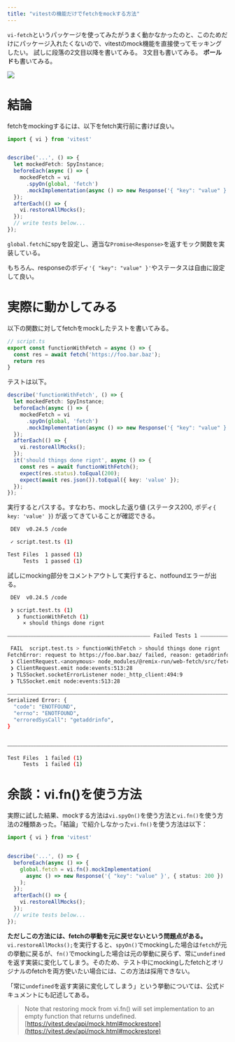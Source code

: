 ```yaml
---
title: "vitestの機能だけでfetchをmockする方法"
---
```



`vi-fetch`というパッケージを使ってみたがうまく動かなかったのと、このためだけにパッケージ入れたくないので、vitestのmock機能を直接使ってモッキングしたい。
試しに段落の2文目以降を書いてみる。
3文目も書いてみる。
**ボールド**も書いてみる。

<img src={image} />

# 結論

fetchをmockingするには、以下をfetch実行前に書けば良い。

```typescript
import { vi } from 'vitest'


describe('...', () => {
  let mockedFetch: SpyInstance;
  beforeEach(async () => {
    mockedFetch = vi
      .spyOn(global, 'fetch')
      .mockImplementation(async () => new Response('{ "key": "value" }', { status: 200 }));
  });
  afterEach(() => {
    vi.restoreAllMocks();
  });
  // write tests below...
});
```

`global.fetch`にspyを設定し、適当な`Promise<Response>`を返すモック関数を実装している。

もちろん、responseのボディ`'{ "key": "value" }'`やステータスは自由に設定して良い。

# 実際に動かしてみる

以下の関数に対してfetchをmockしたテストを書いてみる。

```typescript
// script.ts
export const functionWithFetch = async () => {
  const res = await fetch('https://foo.bar.baz');
  return res
}
```

テストは以下。

```typescript
describe('functionWithFetch', () => {
  let mockedFetch: SpyInstance;
  beforeEach(async () => {
    mockedFetch = vi
      .spyOn(global, 'fetch')
      .mockImplementation(async () => new Response('{ "key": "value" }', { status: 200 }));
  });
  afterEach(() => {
    vi.restoreAllMocks();
  });
  it('should things done rignt', async () => {
    const res = await functionWithFetch();
    expect(res.status).toEqual(200);
    expect(await res.json()).toEqual({ key: 'value' });
  });
});
```

実行するとパスする。すなわち、mockした返り値 (ステータス200, ボディ`{ key: 'value' }`) が返ってきていることが確認できる。

```sh
 DEV  v0.24.5 /code

 ✓ script.test.ts (1)

Test Files  1 passed (1)
     Tests  1 passed (1)
```

試しにmocking部分をコメントアウトして実行すると、notfoundエラーが出る。

```sh
 DEV  v0.24.5 /code

 ❯ script.test.ts (1)
   ❯ functionWithFetch (1)
     × should things done rignt

⎯⎯⎯⎯⎯⎯⎯⎯⎯⎯⎯⎯⎯⎯⎯⎯⎯⎯⎯⎯⎯⎯⎯⎯⎯⎯⎯⎯⎯⎯⎯⎯⎯⎯⎯⎯⎯⎯⎯⎯⎯⎯⎯⎯⎯⎯⎯⎯⎯⎯⎯⎯⎯⎯⎯ Failed Tests 1 ⎯⎯⎯⎯⎯⎯⎯⎯⎯⎯⎯⎯⎯⎯⎯⎯⎯⎯⎯⎯⎯⎯⎯⎯⎯⎯⎯⎯⎯⎯⎯⎯⎯⎯⎯⎯⎯⎯⎯⎯⎯⎯⎯⎯⎯⎯⎯⎯⎯⎯⎯⎯⎯⎯⎯⎯

 FAIL  script.test.ts > functionWithFetch > should things done rignt
FetchError: request to https://foo.bar.baz/ failed, reason: getaddrinfo ENOTFOUND foo.bar.baz
 ❯ ClientRequest.<anonymous> node_modules/@remix-run/web-fetch/src/fetch.js:111:11
 ❯ ClientRequest.emit node:events:513:28
 ❯ TLSSocket.socketErrorListener node:_http_client:494:9
 ❯ TLSSocket.emit node:events:513:28

⎯⎯⎯⎯⎯⎯⎯⎯⎯⎯⎯⎯⎯⎯⎯⎯⎯⎯⎯⎯⎯⎯⎯⎯⎯⎯⎯⎯⎯⎯⎯⎯⎯⎯⎯⎯⎯⎯⎯⎯⎯⎯⎯⎯⎯⎯⎯⎯⎯⎯⎯⎯⎯⎯⎯⎯⎯⎯⎯⎯⎯⎯⎯⎯⎯⎯⎯⎯⎯⎯⎯⎯⎯⎯⎯⎯⎯⎯⎯⎯⎯⎯⎯⎯⎯⎯⎯⎯⎯⎯⎯⎯⎯⎯⎯⎯⎯⎯⎯⎯⎯⎯⎯⎯⎯⎯⎯⎯⎯⎯⎯⎯⎯⎯⎯⎯⎯⎯⎯⎯⎯⎯⎯⎯⎯⎯⎯
Serialized Error: {
  "code": "ENOTFOUND",
  "errno": "ENOTFOUND",
  "erroredSysCall": "getaddrinfo",
}


⎯⎯⎯⎯⎯⎯⎯⎯⎯⎯⎯⎯⎯⎯⎯⎯⎯⎯⎯⎯⎯⎯⎯⎯⎯⎯⎯⎯⎯⎯⎯⎯⎯⎯⎯⎯⎯⎯⎯⎯⎯⎯⎯⎯⎯⎯⎯⎯⎯⎯⎯⎯⎯⎯⎯⎯⎯⎯⎯⎯⎯⎯⎯⎯⎯⎯⎯⎯⎯⎯⎯⎯⎯⎯⎯⎯⎯⎯⎯⎯⎯⎯⎯⎯⎯⎯⎯⎯⎯⎯⎯⎯⎯⎯⎯⎯⎯⎯⎯⎯⎯⎯⎯⎯⎯⎯⎯⎯⎯⎯⎯⎯⎯⎯⎯⎯⎯⎯⎯⎯⎯[1/1]⎯

Test Files  1 failed (1)
     Tests  1 failed (1)
```

# 余談：vi.fn()を使う方法

実際に試した結果、mockする方法は`vi.spyOn()`を使う方法と`vi.fn()`を使う方法の2種類あった。「結論」で紹介しなかった`vi.fn()`を使う方法は以下：

```typescript
import { vi } from 'vitest'


describe('...', () => {
  beforeEach(async () => {
    global.fetch = vi.fn().mockImplementation(
      async () => new Response('{ "key": "value" }', { status: 200 })
    );
  });
  afterEach(() => {
    vi.restoreAllMocks();
  });
  // write tests below...
});
```

**ただしこの方法には、fetchの挙動を元に戻せないという問題点がある。**`vi.restoreAllMocks();`を実行すると、`spyOn()`でmockingした場合は`fetch`が元の挙動に戻るが、`fn()`でmockingした場合は元の挙動に戻らず、常に`undefined`を返す実装に変化してしまう。そのため、テスト中にmockingしたfetchとオリジナルのfetchを両方使いたい場合には、この方法は採用できない。

「常に`undefined`を返す実装に変化してしまう」という挙動については、公式ドキュメントにも記述してある。

> Note that restoring mock from vi.fn() will set implementation to an empty function that returns undefined.
> [https://vitest.dev/api/mock.html#mockrestore](https://vitest.dev/api/mock.html#mockrestore)